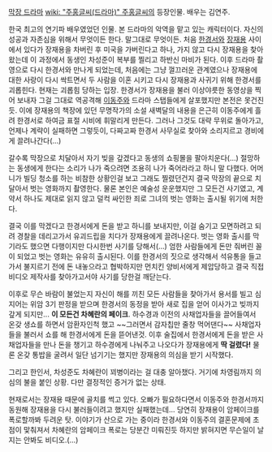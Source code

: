 [[막장 드라마]] [[wiki: "주홍글씨(드라마)" 주홍글씨]]의 등장인물. 배우는 김연주.

한국 최고의 연기파 배우였었던 인물. 본 드라마의 악역을 맡고 있는 캐릭터이다. 자신의 성공과 자존심을 위해서 무엇이든 한다. 말그대로 무엇이든. 처음 [[한경서]]와 [[장재용]] 사이에서 있다가 장재용을 차버린 후 미국을 가버린다고 하나, 가지 않고 다시 장재용을 찾아왔는데 이 과정에서 동생인 차성준이 복부를 찔리고 하반신 마비가 된다. 이후 드라마 촬영으로 다시 한경서와 만나게 되었는데, 처음에는 그냥 껄끄러운 관계였으나 장재용에 대한 사랑이 다시 싹트면서 두 사람을 이혼 시키고 다시 장재용과 사귀기 위해 한경서를 괴롭힌다. 현재는 괴롭힘 당하는 입장. 한경서가 장재용을 불러 이상야릇한 동영상을 찍어 보내자 그걸 그대로 역공격해 [[이동주]]와 드라마 스탭들에게 살포했지만 본전은 못건진듯. 이에 장재용의 책장에 있던 무명작가의 소설 새벽달의 내용을 은근히 이동주에게 흘려 한경서로 하여금 표절 시비에 휘말리게 만든다. 그러나 그것도 대략 무위로 돌아가고, 언제나 계략이 실패하면 그렇듯이, 다짜고짜 한경서 사무실로 찾아와 소리지르고 경비에게 끌려나간다(...)

갈수록 막장으로 치달아서 자기 빚을 갚겠다고 동생의 쇼핑몰을 팔아치운다(...) 절망하는 동생에게 한다는 소리가 나가 죽으려면 조용히 나가 죽어라라고 하니 말 다했다. 어머니가 빌딩 청소를 하는 비참한 상황인걸 보고 그래도 찔렸던건지 결국 막장의 끝으로 치달아서 벗는 영화까지 촬영한다. 물론 본인은 예술성 운운했지만 그 모든건 사기였고, 계약서 하나도 제대로 읽지 않고 덜컥 싸인한 죄로 그녀의 벗는 영화는 출시될 위기에 처한다. 

결국 이를 막겠다고 한경서에게 돈을 받고 하니를 보내지만, 이걸 숨기고 모면하려고 되려 경찰을 데리고가서 유괴드립을 치다가 장재용에게 끌려나온다. 벗는 영화 출시를 막기라도 했으면 다행이지만 다시한번 사기를 당해서(...) 엄한 사람들에게 돈만 줘버린 꼴이 되었고 벗는 영화는 유유히 출시된다. 이를 한경서의 짓으로 생각해서 석유통을 들고가서 불지르기 전에 돈 내놓으라고 협박하지만 먼치킨 양비서에게 제압당하고 결국 직접 비디오 제작사를 찾아가고서야 사기를 당한걸 깨닫는다. 

이후로 무슨 바람이 불었는지 자신이 해를 끼친 모든 사람들을 찾아가서 용서를 빌고 심지어는 위암 3기 판정을 받으며 한경서의 동정을 받아 새로 집을 얻어 이사가고 빚까지 갚게 되지만... '''이 모든건 차혜란의 페이크'''. 하수경과 이전의 사채업자들을 끌어들여서 온갖 생쇼를 하면서 암환자인척 했고 ~~그러면서 감자칩만 줄창 먹어댄다~~ 사채업자들을 불러서 쇼를 해 한경서에게 돈을 뜯어낸것. 이후 술집에서 한경서에게 돈을 받은 사채업자들을 만나 돈을 챙기고 하수경에게 나눠주고 나오다가 장재용에게 '''딱 걸렸다!''' 물론 온갖 통밥을 굴려서 일단 넘기기는 했지만 장재용의 의심을 받기 시작했다.

그리고 한인서, 차성준도 차혜란이 꾀병이라는 걸 대충 알아챘다. 거기에 차영림까지 의심의 불을 붙인 상황. 다만 결정적인 증거가 없는 상태.

현재로서는 장재용 때문에 골치를 썩고 있다. 오빠가 필요하다면서 이동주와 한경서까지 동원해 장재용을 다시 불러들이려고 했지만 실패했는데... 당연히 장재용이 암페이크를 폭로할까봐 두려운 탓. 이야기가 산으로 가는 중이라 한경서와 이동주의 결혼문제에 초점이 맟춰져서 차혜란의 암페이크 폭로는 당분간 미뤄진듯 하지만 밝혀지면 무슨일이 날지는 안봐도 비디오.(...)
